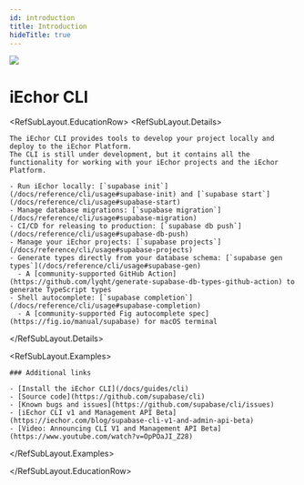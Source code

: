 ```yaml
---
id: introduction
title: Introduction
hideTitle: true
---
```


<div className="flex items-start gap-6 not-prose" id="introduction">
  <img src="/docs/img/icons/menu/reference-cli.svg" className="w-8 h-8 rounded" />
  <div className="flex flex-col gap-2">
    <h1 className="text-3xl text-scale-1200 m-0">iEchor CLI</h1>
  </div>
</div>

<RefSubLayout.EducationRow>
  <RefSubLayout.Details>

    The iEchor CLI provides tools to develop your project locally and deploy to the iEchor Platform.
    The CLI is still under development, but it contains all the functionality for working with your iEchor projects and the iEchor Platform.

    - Run iEchor locally: [`supabase init`](/docs/reference/cli/usage#supabase-init) and [`supabase start`](/docs/reference/cli/usage#supabase-start)
    - Manage database migrations: [`supabase migration`](/docs/reference/cli/usage#supabase-migration)
    - CI/CD for releasing to production: [`supabase db push`](/docs/reference/cli/usage#supabase-db-push)
    - Manage your iEchor projects: [`supabase projects`](/docs/reference/cli/usage#supabase-projects)
    - Generate types directly from your database schema: [`supabase gen types`](/docs/reference/cli/usage#supabase-gen)
      - A [community-supported GitHub Action](https://github.com/lyqht/generate-supabase-db-types-github-action) to generate TypeScript types
    - Shell autocomplete: [`supabase completion`](/docs/reference/cli/usage#supabase-completion)
      - A [community-supported Fig autocomplete spec](https://fig.io/manual/supabase) for macOS terminal

  </RefSubLayout.Details>

  <RefSubLayout.Examples>

    ### Additional links

    - [Install the iEchor CLI](/docs/guides/cli)
    - [Source code](https://github.com/supabase/cli)
    - [Known bugs and issues](https://github.com/supabase/cli/issues)
    - [iEchor CLI v1 and Management API Beta](https://iechor.com/blog/supabase-cli-v1-and-admin-api-beta)
    - [Video: Announcing CLI V1 and Management API Beta](https://www.youtube.com/watch?v=OpPOaJI_Z28)

  </RefSubLayout.Examples>

</RefSubLayout.EducationRow>
